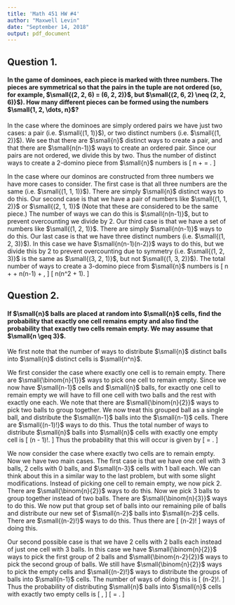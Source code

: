 ---
title: 'Math 451 HW #4'
author: "Maxwell Levin"
date: "September 14, 2018"
output: pdf_document
---


## Question 1.

#### In the game of dominoes, each piece is marked with three numbers. The pieces are symmetrical so that the pairs in the tuple are not ordered (so, for example, $\small{(2, 2, 6) = (6, 2, 2)}$, but $\small{(2, 6, 2) \neq (2, 2, 6)}$). How many different pieces can be formed using the numbers $\small{1, 2, \dots, n}$?

In the case where the dominoes are simply ordered pairs we have just two cases: a pair (i.e. $\small{(1, 1)}$), or two distinct numbers (i.e. $\small{(1, 2)}$). We see that there are $\small{n}$ distinct ways to create a pair, and that there are $\small{n(n-1)}$ ways to create an ordered pair. Since our pairs are not ordered, we divide this by two. Thus the number of distinct ways to create a 2-domino piece from $\small{n}$ numbers is
\[
  n + \frac{n(n-1)}{2} = \frac{n(n+1)}{2}.
\]

In the case where our dominos are constructed from three numbers we have more cases to consider. The first case is that all three numbers are the same (i.e. $\small{(1, 1, 1)}$). There are simply $\small{n}$ distinct ways to do this. Our second case is that we have a pair of numbers like $\small{(1, 1, 2)}$ or $\small{(2, 1, 1)}$ (Note that these are considered to be the same piece.) The number of ways we can do this is $\small{n(n-1)}$, but to prevent overcounting we divide by 2. Our third case is that we have a set of numbers like $\small{(1, 2, 1)}$. There are simply $\small{n(n-1)}$ ways to do this. Our last case is that we have three distinct numbers (i.e. $\small{(1, 2, 3)}$). In this case we have $\small{n(n-1)(n-2)}$ ways to do this, but we divide this by 2 to prevent overcounting due to symmetry (i.e. $\small{(1, 2, 3)}$ is the same as $\small{(3, 2, 1)}$, but not $\small{(1, 3, 2)}$). The total number of ways to create a 3-domino piece from $\small{n}$ numbers is
\[
  n + \frac{n(n-1)}{2} + n(n-1) + \frac{n(n-1)(n-2)}{2},
\]
\[
  \frac{1}{2}n(n^2 + 1).
\]

## Question 2.

#### If $\small{n}$ balls are placed at random into $\small{n}$ cells, find the probability that exactly one cell remains empty and also find the probability that exactly two cells remain empty. We may assume that $\small{n \geq 3}$.


We first note that the number of ways to distribute $\small{n}$ distinct balls into $\small{n}$ distinct cells is $\small{n^n}$. 

We first consider the case where exactly one cell is to remain empty. There are $\small{\binom{n}{1}}$ ways to pick one cell to remain empty. Since we now have $\small{n-1}$ cells and $\small{n}$ balls, for exactly one cell to remain empty we will have to fill one cell with two balls and the rest with exactly one each. We note that there are $\small{\binom{n}{2}}$ ways to pick two balls to group together. We now treat this grouped ball as a single ball, and distribute the $\small{n-1}$ balls into the $\small{n-1}$ cells. There are $\small{(n-1)!}$ ways to do this. Thus the total number of ways to distribute $\small{n}$ balls into $\small{n}$ cells with exactly one empty cell is
\[
  \binom{n}{1} \binom{n}{2} (n - 1)!.
\]
Thus the probability that this will occur is given by
\[
  \frac{\binom{n}{1} \binom{n}{2} (n - 1)!}{n^n} = \frac{\binom{n}{2}n!}{n^n}.
\]

We now consider the case where exactly two cells are to remain empty. Now we have two main cases. The first case is that we have one cell with 3 balls, 2 cells with 0 balls, and $\small{n-3}$ cells with 1 ball each. We can think about this in a similar way to the last problem, but with some slight modifications. Instead of picking one cell to remain empty, we now pick 2. There are $\small{\binom{n}{2}}$ ways to do this. Now we pick 3 balls to group together instead of two balls. There are $\small{\binom{n}{3}}$ ways to do this. We now put that group set of balls into our remaining pile of balls and distribute our new set of $\small{n-2}$ balls into $\small{n-2}$ cells. There are $\small{(n-2)!}$ ways to do this. Thus there are 
\[
  \binom{n}{2} \binom{n}{3} (n-2)!
\]
ways of doing this.

Our second possible case is that we have 2 cells with 2 balls each instead of just one cell with 3 balls. In this case we have $\small{\binom{n}{2}}$ ways to pick the first group of 2 balls and $\small{\binom{n-2}{2}}$ ways to pick the second group of balls. We still have $\small{\binom{n}{2}}$ ways to pick the empty cells and $\small{(n-2)!}$ ways to distribute the groups of balls into $\small{n-1}$ cells. The number of ways of doing this is
\[
  \binom{n}{2} \binom{n-2}{2} \binom{n}{2} (n-2)!.
\]
Thus the probability of distributing $\small{n}$ balls into $\small{n}$ cells with exactly two empty cells is
\[
  \frac{\binom{n}{2} \binom{n}{3} (n-2)! + \binom{n}{2} \binom{n-2}{2} \binom{n}{2} (n-2)!}{n^n},
\]
\[
  = \frac{n!\left(\binom{n}{3} + \binom{n}{2}\binom{n-2}{2}\right)}{2n^n}.
\]
